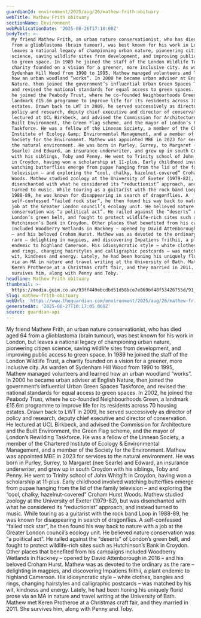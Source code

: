 ```yaml
---
guardianId: environment/2025/aug/26/mathew-frith-obituary
webTitle: Mathew Frith obituary
sectionName: Environment
webPublicationDate: '2025-08-26T17:10:00Z'
bodyText: >-
  My friend Mathew Frith, an urban nature conservationist, who has died aged 64
  from a glioblastoma (brain tumour), was best known for his work in London, but
  leaves a national legacy of championing urban nature, pioneering citizen
  science, saving wildlife sites from development, and improving public access
  to green space. In 1989 he joined the staff of the London Wildlife Trust, a
  charity founded on a vision for a greener, more inclusive city. As warden of
  Sydenham Hill Wood from 1990 to 1995, Mathew managed volunteers and learned
  how an urban woodland “works”. In 2000 he became urban adviser at English
  Nature, then joined the government’s influential Urban Green Spaces Taskforce,
  and revised the national standards for equal access to green spaces. In 2002,
  he joined the Peabody Trust, where he co-founded Neighbourhoods Green, a
  landmark £15.6m programme to improve life for its residents across 70 housing
  estates. Drawn back to LWT in 2009, he served successively as director of
  policy and research, deputy chief executive and director of conservation. He
  lectured at UCL Birkbeck, and advised the Commission for Architecture and the
  Built Environment, the Green Flag scheme, and the mayor of London’s Rewilding
  Taskforce. He was a fellow of the Linnean Society, a member of the Chartered
  Institute of Ecology &amp; Environmental Management, and a member of the
  Society for the Environment. Mathew was appointed MBE in 2023 for services to
  the natural environment. He was born in Purley, Surrey, to Margaret (nee
  Searle) and Edward, an insurance underwriter, and grew up in south Croydon
  with his siblings, Toby and Penny. He went to Trinity school of John Whitgift
  in Croydon, having won a scholarship at 11-plus. Early childhood involved
  watching butterflies emerge from pupae hanging from the lid of the family
  television – and exploring the “cool, chalky, hazelnut-covered” Croham Hurst
  Woods. Mathew studied zoology at the University of Exeter (1979-82), but was
  disenchanted with what he considered its “reductionist” approach, and instead
  turned to music. While touring as a guitarist with the rock band Loop in
  1988-89, he was known for disappearing in search of dragonflies. A
  self-confessed “failed rock star”, he then found his way back to nature with a
  job at the Greater London council’s ecology unit. He believed nature
  conservation was “a political act”. He railed against the “deserts” of
  London’s green belt, and fought to protect wildlife-rich sites such as
  Hutchinson’s Bank in Croydon. Other places that benefited from his campaigns
  included Woodberry Wetlands in Hackney – opened by David Attenborough in 2016
  – and his beloved Croham Hurst. Mathew was as devoted to the ordinary as the
  rare – delighting in magpies, and discovering Impatiens frithii, a plant
  endemic to highland Cameroon. His idiosyncratic style – white clothes, bangles
  and rings, changing hairstyles and calligraphic postcards – was matched by his
  wit, kindness and energy. Lately, he had been honing his uniquely florid prose
  via an MA in nature and travel writing at the University of Bath. Mathew met
  Keren Protheroe at a Christmas craft fair, and they married in 2011. She
  survives him, along with Penny and Toby.
headline: Mathew Frith obituary
thumbnail: >-
  https://media.guim.co.uk/93ff449ebcdbd51d58bce7e869bf48f53426755d/91_0_2657_2126/500.jpg
slug: mathew-frith-obituary
webUrl: 'https://www.theguardian.com/environment/2025/aug/26/mathew-frith-obituary'
generatedAt: '2025-08-27T10:17:05.060Z'
source: guardian-api
---
```

My friend Mathew Frith, an urban nature conservationist, who has died aged 64 from a glioblastoma (brain tumour), was best known for his work in London, but leaves a national legacy of championing urban nature, pioneering citizen science, saving wildlife sites from development, and improving public access to green space. In 1989 he joined the staff of the London Wildlife Trust, a charity founded on a vision for a greener, more inclusive city. As warden of Sydenham Hill Wood from 1990 to 1995, Mathew managed volunteers and learned how an urban woodland “works”. In 2000 he became urban adviser at English Nature, then joined the government’s influential Urban Green Spaces Taskforce, and revised the national standards for equal access to green spaces. In 2002, he joined the Peabody Trust, where he co-founded Neighbourhoods Green, a landmark £15.6m programme to improve life for its residents across 70 housing estates. Drawn back to LWT in 2009, he served successively as director of policy and research, deputy chief executive and director of conservation. He lectured at UCL Birkbeck, and advised the Commission for Architecture and the Built Environment, the Green Flag scheme, and the mayor of London’s Rewilding Taskforce. He was a fellow of the Linnean Society, a member of the Chartered Institute of Ecology &amp; Environmental Management, and a member of the Society for the Environment. Mathew was appointed MBE in 2023 for services to the natural environment. He was born in Purley, Surrey, to Margaret (nee Searle) and Edward, an insurance underwriter, and grew up in south Croydon with his siblings, Toby and Penny. He went to Trinity school of John Whitgift in Croydon, having won a scholarship at 11-plus. Early childhood involved watching butterflies emerge from pupae hanging from the lid of the family television – and exploring the “cool, chalky, hazelnut-covered” Croham Hurst Woods. Mathew studied zoology at the University of Exeter (1979-82), but was disenchanted with what he considered its “reductionist” approach, and instead turned to music. While touring as a guitarist with the rock band Loop in 1988-89, he was known for disappearing in search of dragonflies. A self-confessed “failed rock star”, he then found his way back to nature with a job at the Greater London council’s ecology unit. He believed nature conservation was “a political act”. He railed against the “deserts” of London’s green belt, and fought to protect wildlife-rich sites such as Hutchinson’s Bank in Croydon. Other places that benefited from his campaigns included Woodberry Wetlands in Hackney – opened by David Attenborough in 2016 – and his beloved Croham Hurst. Mathew was as devoted to the ordinary as the rare – delighting in magpies, and discovering Impatiens frithii, a plant endemic to highland Cameroon. His idiosyncratic style – white clothes, bangles and rings, changing hairstyles and calligraphic postcards – was matched by his wit, kindness and energy. Lately, he had been honing his uniquely florid prose via an MA in nature and travel writing at the University of Bath. Mathew met Keren Protheroe at a Christmas craft fair, and they married in 2011. She survives him, along with Penny and Toby.
